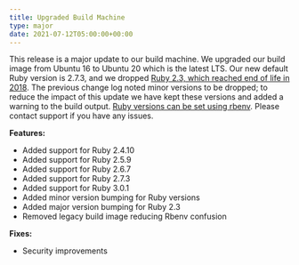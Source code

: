 ```yaml
---
title: Upgraded Build Machine
type: major
date: 2021-07-12T05:00:00+00:00
---
```

This release is a major update to our build machine. We upgraded our build image from Ubuntu 16 to Ubuntu 20 which is the latest LTS. Our new default Ruby version is 2.7.3, and we dropped [Ruby 2.3, which reached end of life in 2018](https://www.ruby-lang.org/en/news/2019/03/31/support-of-ruby-2-3-has-ended/). The previous change log noted minor versions to be dropped; to reduce the impact of this update we have kept these versions and added a warning to the build output. [Ruby versions can be set using rbenv](/documentation/build/setup/ruby-versions/#ruby-versions). Please contact support if you have any issues.

**Features:**

* Added support for Ruby 2.4.10
* Added support for Ruby 2.5.9
* Added support for Ruby 2.6.7
* Added support for Ruby 2.7.3
* Added support for Ruby 3.0.1
* Added minor version bumping for Ruby versions
* Added major version bumping for Ruby 2.3
* Removed legacy build image reducing Rbenv confusion

**Fixes:**

* Security improvements
